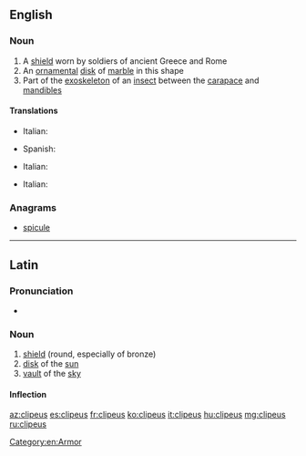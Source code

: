 ==English==
{{wikipedia}}

===Noun===
{{en-noun|clipei}}

# A [[shield]] worn by soldiers of ancient Greece and Rome
# An [[ornamental]] [[disk]] of [[marble]] in this shape
# Part of the [[exoskeleton]] of an [[insect]] between the [[carapace]] and [[mandible]]s

====Translations====
{{trans-top|shield}}
* Italian: {{t|it|clipeo|m}}
{{trans-mid}}
* Spanish: {{t|es|clípeo|m}}
{{trans-bottom}}

{{trans-top|ornamental disk}}
* Italian: {{t|it|clipeo|m}}
{{trans-mid}}
{{trans-bottom}}

{{trans-top|part of an insect's exoskeleton}}
* Italian: {{t|it|clipeo|m}}
{{trans-mid}}
{{trans-bottom}}

===Anagrams===
* [[spicule#English|spicule]]

[[Category:en:Armor]]

----

==Latin==

===Pronunciation===
* {{la-pronunc|clipeus}}

===Noun===
{{la-noun|clipeus||clipeī|m|second}}

# [[shield]] (round, especially of bronze)
# [[disk]] of the [[sun]]
# [[vault]] of the [[sky]]

====Inflection====
{{la-decl-2nd|clipe}}

[[az:clipeus]]
[[es:clipeus]]
[[fr:clipeus]]
[[ko:clipeus]]
[[it:clipeus]]
[[hu:clipeus]]
[[mg:clipeus]]
[[ru:clipeus]]